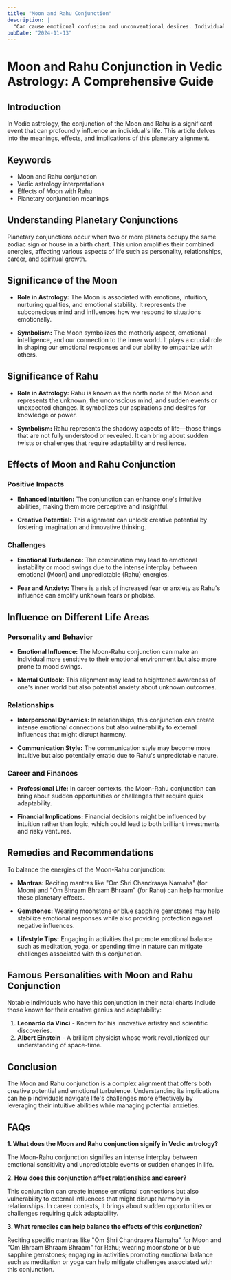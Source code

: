 ```yaml
---
title: "Moon and Rahu Conjunction"
description: |
  "Can cause emotional confusion and unconventional desires. Individuals"
pubDate: "2024-11-13"
---
```


# Moon and Rahu Conjunction in Vedic Astrology: A Comprehensive Guide

## Introduction

In Vedic astrology, the conjunction of the Moon and Rahu is a significant event that can profoundly influence an individual's life. This article delves into the meanings, effects, and implications of this planetary alignment.

## Keywords

- Moon and Rahu conjunction
- Vedic astrology interpretations
- Effects of Moon with Rahu
- Planetary conjunction meanings

## Understanding Planetary Conjunctions

Planetary conjunctions occur when two or more planets occupy the same zodiac sign or house in a birth chart. This union amplifies their combined energies, affecting various aspects of life such as personality, relationships, career, and spiritual growth.

## Significance of the Moon

- **Role in Astrology:** The Moon is associated with emotions, intuition, nurturing qualities, and emotional stability. It represents the subconscious mind and influences how we respond to situations emotionally.
  
- **Symbolism:** The Moon symbolizes the motherly aspect, emotional intelligence, and our connection to the inner world. It plays a crucial role in shaping our emotional responses and our ability to empathize with others.

## Significance of Rahu

- **Role in Astrology:** Rahu is known as the north node of the Moon and represents the unknown, the unconscious mind, and sudden events or unexpected changes. It symbolizes our aspirations and desires for knowledge or power.

- **Symbolism:** Rahu represents the shadowy aspects of life—those things that are not fully understood or revealed. It can bring about sudden twists or challenges that require adaptability and resilience.

## Effects of Moon and Rahu Conjunction

### Positive Impacts

- **Enhanced Intuition:** The conjunction can enhance one's intuitive abilities, making them more perceptive and insightful.
  
- **Creative Potential:** This alignment can unlock creative potential by fostering imagination and innovative thinking.
  
### Challenges

- **Emotional Turbulence:** The combination may lead to emotional instability or mood swings due to the intense interplay between emotional (Moon) and unpredictable (Rahu) energies.
  
- **Fear and Anxiety:** There is a risk of increased fear or anxiety as Rahu's influence can amplify unknown fears or phobias.

## Influence on Different Life Areas

### Personality and Behavior

- **Emotional Influence:** The Moon-Rahu conjunction can make an individual more sensitive to their emotional environment but also more prone to mood swings.
  
- **Mental Outlook:** This alignment may lead to heightened awareness of one's inner world but also potential anxiety about unknown outcomes.

### Relationships

- **Interpersonal Dynamics:** In relationships, this conjunction can create intense emotional connections but also vulnerability to external influences that might disrupt harmony.
  
- **Communication Style:** The communication style may become more intuitive but also potentially erratic due to Rahu's unpredictable nature.

### Career and Finances

- **Professional Life:** In career contexts, the Moon-Rahu conjunction can bring about sudden opportunities or challenges that require quick adaptability.
  
- **Financial Implications:** Financial decisions might be influenced by intuition rather than logic, which could lead to both brilliant investments and risky ventures.

## Remedies and Recommendations

To balance the energies of the Moon-Rahu conjunction:

- **Mantras:** Reciting mantras like "Om Shri Chandraaya Namaha" (for Moon) and "Om Bhraam Bhraam Bhraam" (for Rahu) can help harmonize these planetary effects.
  
- **Gemstones:** Wearing moonstone or blue sapphire gemstones may help stabilize emotional responses while also providing protection against negative influences.
  
- **Lifestyle Tips:** Engaging in activities that promote emotional balance such as meditation, yoga, or spending time in nature can mitigate challenges associated with this conjunction.

## Famous Personalities with Moon and Rahu Conjunction

Notable individuals who have this conjunction in their natal charts include those known for their creative genius and adaptability:

1. **Leonardo da Vinci** - Known for his innovative artistry and scientific discoveries.
2. **Albert Einstein** - A brilliant physicist whose work revolutionized our understanding of space-time.

## Conclusion

The Moon and Rahu conjunction is a complex alignment that offers both creative potential and emotional turbulence. Understanding its implications can help individuals navigate life's challenges more effectively by leveraging their intuitive abilities while managing potential anxieties.

## FAQs

**1. What does the Moon and Rahu conjunction signify in Vedic astrology?**

The Moon-Rahu conjunction signifies an intense interplay between emotional sensitivity and unpredictable events or sudden changes in life.

**2. How does this conjunction affect relationships and career?**

This conjunction can create intense emotional connections but also vulnerability to external influences that might disrupt harmony in relationships. In career contexts, it brings about sudden opportunities or challenges requiring quick adaptability.

**3. What remedies can help balance the effects of this conjunction?**

Reciting specific mantras like "Om Shri Chandraaya Namaha" for Moon and "Om Bhraam Bhraam Bhraam" for Rahu; wearing moonstone or blue sapphire gemstones; engaging in activities promoting emotional balance such as meditation or yoga can help mitigate challenges associated with this conjunction.

